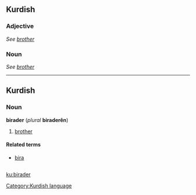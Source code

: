 ==Kurdish==
===Adjective===
''See [[brother]]''

===Noun===
''See [[brother]]''

----
==Kurdish==
===Noun===
'''birader''' (''plural'' '''biraderên''')

#[[brother]]
==== Related terms ====
*[[bira]]
=={{ku}}==
[[Category:Kurdish language]]

[[ku:birader]]